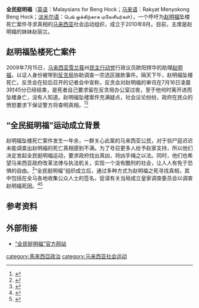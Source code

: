{{Link style|time=2015-12-13T12:34:20+00:00}}
'''全民挺明福'''（[[英语|英语]]：Malaysians for Beng Hock；[[马来语|马来语]]：Rakyat Menyokong Beng Hock；[[淡米尔语|淡米尔语]]：பெங் ஒக்கிற்காக மலேசியர்கள்），一个呼吁为[[赵明福|赵明福]]坠楼死亡案件寻求真相的[[马来西亚|马来西亚]]社会运动组织，成立于2010年8月。目前，主席是赵明福的妹妹赵丽兰。

==赵明福坠楼死亡案件==
2009年7月15日，[[马来西亚|马来西亚]][[雪兰莪|雪兰莪]]州[[民主行动党_(马来西亚)|民主行动党]]行政议员欧阳捍华的助理[[赵明福|赵明福]]，以证人身份被带到[[:en:Malaysian_Anti-Corruption_Commission|反贪局]]协助调查一宗选区拨款事件。隔天下午，赵明福坠楼死亡。反贪会在较后召开的记者会中宣称，反贪会对赵明福的审讯在7月16日凌晨3时45分已经结束，是死者自己要求留在反贪局办公室过夜，至于他何时离开进而坠楼身亡，没有人知道。赵明福坠楼案件充满疑点，社会议论纷纷，政府在民众的愤怒要求下保证警方将查明真相。<ref>{{zh}}{{cite web|url=http://www.merdekareview.com/news/n/10272.html|author=张天聪|title=赵明福命案群情激愤，高喊反贪委杀人凶手|publisher=独立新闻在线|date=2009-07-17|accessdate=2011-07-27|archive-date=2011-07-01|archive-url=https://web.archive.org/web/20110701023005/http://merdekareview.com/news/n/10272.html|dead-url=yes}}</ref><ref>{{zh}}{{cite web|url=http://search.sinchew-i.com/node/378172|author=|title=赵明福离奇坠楼身亡事件演进表|publisher=星洲日报|date=2009-07-29}}{{Dead link|date=2018年8月 |bot=InternetArchiveBot |fix-attempted=yes }}</ref>

==“全民挺明福”运动成立背景==
赵明福坠楼死亡案件发生一年余，一群关心此案的马来西亚公民，对于验尸庭迟迟未能调查出赵明福的死亡真相感到不满。为了号召更多人给予赵家支持，所以他们决定发起全民挺明福运动，要求政府找出真凶，将凶手绳之以法。同时，他们也希望马来西亚政府改革法律与执法机关，实现一个没有酷刑的社会，让人人有免于恐惧的自由。<ref>{{zh}}{{cite web|url=http://www.merdekareview.com/news/n/14465.html|author=梁康|title=呼吁全力支持赵家寻真相，民间发起全民挺明福运动|publisher=独立新闻在线|date=2010-08-09|accessdate=2010-11-08|archive-date=2010-08-16|archive-url=https://web.archive.org/web/20100816204912/http://www.merdekareview.com/news/n/14465.html|dead-url=yes}}</ref>“全民挺明福”组织成立后，通过多种方式为赵明福之死寻找真相，其中包括在全马各地收集公众人士的签名，促请有关当局成立皇家调查委员会以调查赵明福死因。<ref>{{zh}}{{cite web|url=http://www.sinchew-i.com/sciWWW/node/188355?tid=362|author=|title=赵丽兰：即使验尸庭作判决，仍要求皇委會介入调查|publisher=星洲日报|date=2010-12-15|accessdate=2011-07-27|archive-date=2018-10-08|archive-url=https://web.archive.org/web/20181008110459/http://www.sinchew-i.com/sciWWW/node/188355?tid=362|dead-url=no}}</ref><ref>{{zh}}{{cite web|url=http://www.kwongwah.com.my/news/2011/05/11/15.html|author=梁淑欣、廖佩盈|title=回顾赵明福皇委会|publisher=光华日报|date=2011-05-11|access-date=2011-07-27|archive-url=https://web.archive.org/web/20110811091110/http://www.kwongwah.com.my/news/2011/05/11/15.html|archive-date=2011-08-11|dead-url=yes}}</ref>

==参考资料==
{{reflist|}}

==外部衔接==
*[http://teohbenghock.org/ “全民挺明福”官方网站]{{Wayback|url=http://teohbenghock.org/ |date=20110728085250 }}

[[category:馬來西亞政治|category:馬來西亞政治]]
[[category:马来西亚社会运动|category:马来西亚社会运动]]